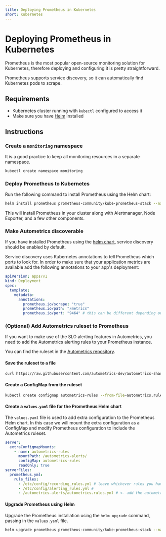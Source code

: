 ```yaml
---
title: Deploying Prometheus in Kubernetes
short: Kubernetes
---
```



# Deploying Prometheus in Kubernetes

Prometheus is the most popular open-source monitoring solution for Kubernetes, therefore deploying and configuring it is pretty straightforward.

Prometheus supports service discovery, so it can automatically find Kubernetes
pods to scrape.

## Requirements

- Kubernetes cluster running with `kubectl` configured to access it
- Make sure you have [Helm](https://helm.sh/docs/intro/install) installed


## Instructions

<Steps>

### Create a `monitoring` namespace

It is a good practice to keep all monitoring resources in a separate namespace.

```bash
kubectl create namespace monitoring
```

### Deploy Prometheus to Kubernetes


Run the following command to install Prometheus using the Helm chart:

```bash
helm install prometheus prometheus-community/kube-prometheus-stack --namespace monitoring
```

This will install Prometheus in your cluster along with Alertmanager, Node Exporter, and a few other components.


### Make Autometrics discoverable

If you have installed Prometheus using the [helm chart](https://github.com/prometheus-community/helm-charts), service discovery should be enabled by default.

Service discovery uses Kubernetes annotations to tell Prometheus which ports to look for. In order to make sure that your application metrics are available add the following annotations to your app's deployment:

```yaml filename="deployment.yaml"
apiVersion: apps/v1
kind: Deployment
spec:
  template:
    metadata:
      annotations:
        prometheus.io/scrape: "true"
        prometheus.io/path: "/metrics"
        prometheus.io/port: "9464" # this can be different depending on which library you have used for instrumentation
```

### (Optional) Add Autometrics ruleset to Prometheus

If you want to make use of the SLO alerting features in Autometrics, you need to add the Autometrics alerting rules to your Prometheus instance.

You can find the ruleset in the [Autometrics repository](https://github.com/autometrics-dev/autometrics-shared/blob/main/autometrics.rules.yml).

#### Save the ruleset to a file

```bash
curl https://raw.githubusercontent.com/autometrics-dev/autometrics-shared/main/autometrics.rules.yml > autometrics.rules.yml
```

#### Create a ConfigMap from the ruleset

```bash
kubectl create configmap autometrics-rules --from-file=autometrics.rules.yml --namespace monitoring
```

#### Create a `values.yaml` file for the Prometheus Helm chart

The `values.yaml` file is used to add extra configuration to the Prometheus Helm chart. In this case we will mount the extra configuration as a ConfigMap and modify Prometheus configuration to include the Autometrics ruleset.

```yaml filename="values.yaml"
server:
  extraConfigmapMounts:
    - name: autometrics-rules
      mountPath: /autometrics-alerts/
      configMap: autometrics-rules
      readOnly: true
serverFiles:
  prometheus.yml:
    rule_files:
      - /etc/config/recording_rules.yml # leave whichever rules you have already
      - /etc/config/alerting_rules.yml #
      - /autometrics-alerts/autometrics.rules.yml # <- add the autometrics ruleset here
```

#### Upgrade Prometheus using Helm

Upgrade the Prometheus installation using the `helm upgrade` command, passing in the `values.yaml` file.

```bash
helm upgrade prometheus prometheus-community/kube-prometheus-stack --namespace monitoring -f values.yaml
```

</Steps>
